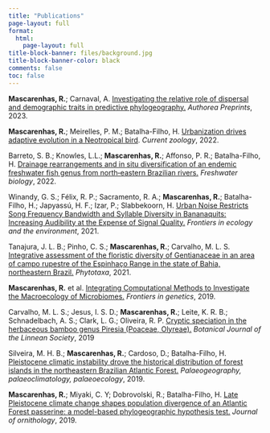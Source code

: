 ```yaml
---
title: "Publications"
page-layout: full
format:
  html:
    page-layout: full
title-block-banner: files/background.jpg
title-block-banner-color: black
comments: false
toc: false
---
```


**Mascarenhas, R.**; Carnaval, A. [Investigating the relative role of dispersal and demographic traits in predictive phylogeography.](https://www.techrxiv.org/doi/full/10.22541/au.169695190.04424749) *Authorea Preprints*, 2023.

**Mascarenhas, R.**; Meirelles, P. M.; Batalha-Filho, H. [Urbanization drives adaptive evolution in a Neotropical bird](https://doi.org/10.1093/cz/zoac066). *Current zoology*, 2022.

Barreto, S. B.; Knowles, L.L.; **Mascarenhas, R.**; Affonso, P. R.; Batalha-Filho, H. [Drainage rearrangements and in situ diversification of an endemic freshwater fish genus from north‐eastern Brazilian rivers.](https://doi.org/10.1111/fwb.13879) *Freshwater biology*, 2022.

Winandy, G. S.; Félix, R. P.; Sacramento, R. A.; **Mascarenhas, R.**; Batalha-Filho, H.; Japyassú, H. F.; Izar, P.; Slabbekoorn, H. [Urban Noise Restricts Song Frequency Bandwidth and Syllable Diversity in Bananaquits: Increasing Audibility at the Expense of Signal Quality.](https://doi.org/10.3389/fevo.2021.570420) *Frontiers in ecology and the environment*, 2021.

Tanajura, J. L. B.; Pinho, C. S.; **Mascarenhas, R.**; Carvalho, M. L. S. [Integrative assessment of the floristic diversity of Gentianaceae in an area of campo rupestre of the Espinhaço Range in the state of Bahia, northeastern Brazil.](https://doi.org/10.11646/phytotaxa.500.2.1) *Phytotaxa*, 2021.

**Mascarenhas, R.** et al. [Integrating Computational Methods to Investigate the Macroecology of Microbiomes.](https://doi.org/10.3389/fgene.2019.01344) *Frontiers in genetics*, 2019.

Carvalho, M. L. S.; Jesus, I. S. D.; **Mascarenhas, R.**; Leite, K. R. B.; Schnadelbach, A. S.; Clark, L. G.; Oliveira, R. P. [Cryptic speciation in the herbaceous bamboo genus Piresia (Poaceae, Olyreae).](https://doi.org/10.1093/botlinnean/boz072) *Botanical Journal of the Linnean Society*, 2019

Silveira, M. H. B.; **Mascarenhas, R.**; Cardoso, D.; Batalha-Filho, H. [Pleistocene climatic instability drove the historical distribution of forest islands in the northeastern Brazilian Atlantic Forest.](https://doi.org/10.1016/j.palaeo.2019.04.028) *Palaeogeography, palaeoclimatology, palaeoecology*, 2019.

**Mascarenhas, R.**; Miyaki, C. Y; Dobrovolski, R.; Batalha-Filho, H. [Late Pleistocene climate change shapes population divergence of an Atlantic Forest passerine: a model-based phylogeographic hypothesis test.](https://doi.org/10.1007/s10336-019-01650-1) *Journal of ornithology*, 2019.

